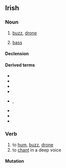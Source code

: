 ==Irish==

===Noun===
{{infl|ga|noun|g=m}}

# [[buzz]], [[drone]]
# {{music|lang=ga}} [[bass]]

====Declension====
{{ga-noun-m1|d|ord|oird}}

====Derived terms====
{{der-top|bass}}
* {{l|ga|dord figiúrtha}}
* {{l|ga|dord-druma}}
* {{l|ga|dordeochair}}
* {{l|ga|dordghuth}}
{{der-mid}}
* {{l|ga|dordlíne}}, {{l|ga|líne an doird}}
* {{l|ga|dordóir}}
* {{l|ga|fo-dhordaire}}
* {{l|ga|olldord}}
{{der-bottom}}

===Verb===
{{ga-verb}}

# to [[hum]], [[buzz]], [[drone]]
# to [[chant]] in a deep voice

====Mutation====
{{ga mut cons|d|ord}}
